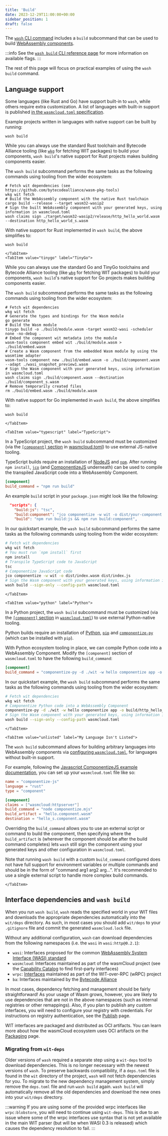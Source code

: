 ```yaml
---
title: 'Build'
date: 2023-12-29T11:00:00+00:00
sidebar_position: 1
draft: false
---
```



The [`wash` CLI command](/docs/installation) includes a `build` subcommand that can be used to build [WebAssembly components](/docs/concepts/components).

:::info
See the [`wash build` CLI reference page](/docs/cli/wash#wash-build) for more information on available flags.
:::

The rest of this page will focus on practical examples of using the `wash build` command.

## Language support

Some languages (like Rust and Go) have support built-in to `wash`, while others require extra customization. A list of languages
with built-in support is published [in the `wasmcloud.toml` specification][wasmcloud-toml-spec].

Example projects written in languages with native support can be built by running:

```console
wash build
```

<Tabs groupId="lang" queryString>
    <TabItem value="rust" label="Rust" default>

While you can always use the standard Rust toolchain and Bytecode Alliance tooling (like [`wkg`][wkg] for fetching WIT packages) to build your components,
`wash build`'s native support for Rust projects makes building components easier.

The `wash build` subcommand performs the same tasks as the following commands using tooling from the wider ecosystem:

```console
# Fetch wit dependencies (see https://github.com/bytecodealliance/wasm-pkg-tools)
wkg wit fetch
# Build the WebAssembly component with the native Rust toolchain
cargo build --release --target wasm32-wasip2
# Sign the built WebAssembly component with your generated keys, using information in wasmcloud.toml
wash claims sign ./target/wasm32-wasip2/release/http_hello_world.wasm --destination http_hello_world_s.wasm
```

With native support for Rust implemented in `wash build`, the above simplifies to:

```console
wash build
```
    </TabItem>
    <TabItem value="tinygo" label="TinyGo">

While you can always use the standard Go and TinyGo toolchains and Bytecode Alliance tooling (like [`wkg`][wkg] for fetching WIT packages) to build your components,
`wash build`'s native support for Go projects makes building components easier.

The `wash build` subcommand performs the same tasks as the following commands using tooling from the wider ecosystem:

```console
# Fetch wit dependencies
wkg wit fetch
# Generate the types and bindings for the Wasm module
go generate
# Build the Wasm module
tinygo build -o ./build/module.wasm -target wasm32-wasi -scheduler none -no-debug .
# Embed the component wit metadata into the module
wasm-tools component embed wit ./build/module.wasm > ./build/embed.wasm
# Create a Wasm component from the embedded Wasm module by using the wasmtime adapter
wasm-tools component new ./build/embed.wasm -o ./build/component.wasm --adapt ./wasi_snapshot_preview1.wasm
# Sign the Wasm component with your generated keys, using information in wasmcloud.toml
wash claims sign ./build/component.wasm --destination ./build/component_s.wasm
# Remove temporarily created files
rm ./build/embed.wasm ./build/module.wasm
```

With native support for Go implemented in `wash build`, the above simplifies to:

```console
wash build
```

    </TabItem>

    <TabItem value="typescript" label="TypeScript">

In a TypeScript project, the `wash build` subcommand must be customized (via the [`[component]` section][config-reference-component] in [wasmcloud.toml][config-reference]) to use external JS-native tooling.

TypeScript builds require an installation of [NodeJS][nodejs] and [`npm`][npm]. After running `npm install`,
[`jco`][jco] (and [ComponentizeJS][componentize-js] underneath) can be used to compile the transpiled JavaScript code into a WebAssembly Component.

```toml
[component]
build_command = "npm run build"
```

An example `build` script in your `package.json` might look like the following:

```json
  "scripts": {
    "build:js": "tsc",
    "build:component": "jco componentize -w wit -o dist/your-component.wasm dist/your-component.js",
    "build": "npm run build:js && npm run build:component",
```

In our quickstart example, the `wash build` subcommand performs the same tasks as the following commands using tooling from the wider ecosystem:

```bash
# Fetch wit dependencies
wkg wit fetch
# You must run `npm install` first
npm install
# Transpile TypeScript code to JavaScript
tsc
# Componentize JavaScript code
jco componentize -w wit -o dist/index.wasm dist/index.js
# Sign the Wasm component with your generated keys, using information in wasmcloud.toml
wash build --sign-only --config-path wasmcloud.toml
```

    </TabItem>

    <TabItem value="python" label="Python">

In a Python project, the `wash build` subcommand must be customized (via the [`[component]` section][config-reference-component] in [`wasmcloud.toml`][config-reference]) to use external Python-native tooling.

Python builds require an installation of [Python](https://www.python.org/), [`pip`](https://pip.pypa.io/en/stable/installation/) and [`componentize-py`](https://github.com/bytecodealliance/componentize-py/)
(which can be installed with `pip`).

With Python ecosystem tooling in place, we can compile Python code into a WebAssembly Component. Modify the `[component]` section of
`wasmcloud.toml` to have the following `build_command`:

```toml
[component]
build_command = "componentize-py -d ./wit -w hello componentize app -o build/http_hello_world.wasm"
```

In our quickstart example, the `wash build` subcommand performs the same tasks as the following commands using tooling from the wider ecosystem:

```bash
# Fetch wit dependencies
wkg wit fetch
# Componentize Python code into a WebAssembly Component
componentize-py -d ./wit -w hello componentize app -o build/http_hello_world.wasm
# Sign the Wasm component with your generated keys, using information in wasmcloud.toml
wash build --sign-only --config-path wasmcloud.toml
```

    </TabItem>

    <TabItem value="unlisted" label="My Language Isn't Listed">

The `wash build` subcommand allows for building arbitrary languages into WebAssembly components via [configuring `wasmcloud.toml`][config-reference], for languages without built-in support.

For example, following the [Javascript ComponentizeJS example documentation](https://github.com/bytecodealliance/ComponentizeJS/blob/main/EXAMPLE.md), you can set up your `wasmcloud.toml` file like so:

```toml
name = "componentize-js"
language = "rust"
type = "component"

[component]
claims = ["wasmcloud:httpserver"]
build_command = "node componentize.mjs"
build_artifact = "hello.component.wasm"
destination = "hello_s.component.wasm"
```

Overriding the `build_command` allows you to use an external script or command to build the component, then specifying where the `build_artifact` is (wherever the component should be after the build command completes) lets `wash` still
sign the component using your generated keys and other configuration in `wasmcloud.toml`.

Note that running `wash build` with a custom `build_command` configured does not have full support for environment variables or multiple commands
and should be in the form of "command arg1 arg2 arg...". It's recommended to use a single external script to handle more complex build commands.

    </TabItem>

</Tabs>

[js-example-http-hello-world]: https://github.com/wasmCloud/typescript/tree/main/examples/components/http-hello-world
[wasmcloud-toml-spec]: /docs/reference/config#wasmcloudtoml-spec
[config-reference]: /docs/reference/config
[config-reference-component]: https://wasmcloud.com/docs/reference/config#type-config---component
[nodejs]: https://nodejs.org
[npm]: https://github.com/npm/cli
[componentize-js]: https://github.com/bytecodealliance/ComponentizeJS
[jco]: https://github.com/bytecodealliance/jco

## Interface dependencies and `wash build`

When you run `wash build`, `wash` reads the specified world in your WIT files and downloads the appropriate dependencies automatically into the `wit/deps` directory. As such, in most cases you should add `wit/deps` to your `.gitignore` file and commit the generated `wasmcloud.lock` file.

Without any additional configuration, `wash` can download dependencies from the following namespaces (i.e. the `wasi` in `wasi:http@0.2.1`):

- `wasi`: Interfaces proposed for the common [WebAssembly System Interface (WASI) standard](https://wasi.dev/)
- `wasmcloud`: Interfaces maintained as part of the wasmCloud project (see the [Capability Catalog](/docs/capabilities/) to find first-party interfaces)
- `wrpc`: [Interfaces](/docs/reference/wasi/wrpc-interfaces) maintained as part of the WIT-over-RPC (wRPC) project
- `ba`: Interfaces maintained by the [Bytecode Alliance](https://bytecodealliance.org/)

In most cases, dependency fetching and management should be fairly straightforward! As your usage of Wasm grows, however, you are likely to use dependencies that are not in the above namespaces (such as internal registries or other remappings). Also, if you plan to publish any custom interfaces, you will need to configure your registry with credentials. For instructions on registry authentication, see the [Publish](/docs/developer/components/publish/) page.

WIT interfaces are packaged and distributed as OCI artifacts. You can learn more about how the wasmCloud ecosystem uses OCI artifacts on the [Packaging](/docs/concepts/packaging/) page.

[wkg]: https://github.com/bytecodealliance/wasm-pkg-tools

### Migrating from `wit-deps`

Older versions of `wash` required a separate step using a `wit-deps` tool to download dependencies. This is no longer necessary with the newest versions of `wash`. To preserve backwards compatibility, if a `deps.toml` file is found in the `wit` directory of the project, `wash` will not fetch dependencies for you. To migrate to the new dependency management system, simply remove the `deps.toml` file and run `wash build` again. `wash build` will automatically remove all the old dependencies and download the new ones into your `wit/deps` directory.

:::warning
If you are using some of the provided wrpc interfaces like `wrpc:blobstore`, you will need to continue using `wit-deps`. This is due to an issue where some of the wrpc interfaces use syntax that is not yet available in the main WIT parser (but will be when WASI 0.3 is released) which causes the dependency resolution to fail.
:::
